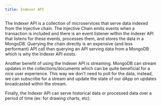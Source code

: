 ```yaml
---
title: Indexer API
---
```


The Indexer API is a collection of microservices that serve data indexed from the Injective chain. The Injective Chain emits events when a transaction is included and there is an event listener within the Indexer API that listens for these events, processes them, and stores the data in a MongoDB. Querying the chain directly is an expensive (and less performant) API call than querying an API serving data from a MongoDB which is why the Indexer API exists.

Another benefit of using the Indexer API is streaming. MongoDB can stream updates in the collections/documents which can be quite beneficial for a nice user experience. This way we don't need to poll for the data, instead, we can subscribe for a stream and update the state of our dApp on updates broadcasted within the stream.

Finally, the Indexer API can serve historical data or processed data over a period of time (ex: for drawing charts, etc).
